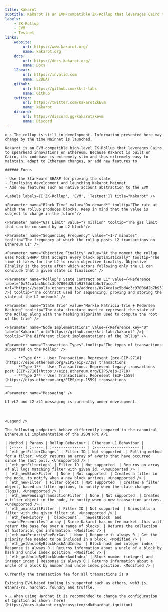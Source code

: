 ```yaml
---
title: Kakarot
subtitle: Kakarot is an EVM-compatible ZK-Rollup that leverages Cairo to spearhead innovations on Ethereum. At the moment, the rollup uses a trusted and centralised sequencer operated by the core team.
labels:
    - ZK-Rollup
    - EVM
    - Testnet
links:
    website:
        url: https://www.kakarot.org/
        name: kakarot.org
    docs:
        url: https://docs.kakarot.org/
        name: Docs
    l2beat:
        url: https://invalid.com
        name: L2BEAT
    github:
        url: https://github.com/kkrt-labs
        name: Github
    twitter:
        url: https://twitter.com/KakarotZkEvm
        name: kakarot
    discord:
        url: https://discord.gg/kakarotzkevm
        name: Discord
---
```


<Section title="Overview">

    > ⚠️ The rollup is still in development. Information presented here may change by the time Mainnet is launched.

    Kakarot is an EVM-compatible high-level ZK-Rollup that leverages Cairo to spearhead innovations on Ethereum. Because Kakarot is built on Cairo, its codebase is extremely slim and thus extremely easy to maintain, adapt to Ethereum changes, or add new features to
   
    ###### Focus

    - Use the Starkware SHARP for proving the state 
    - Finalising development and launching Kakarot Mainnet
    - Add new features such as native account abstraction to the EVM

    <Labels labels={['ZK-Rollup', 'EVM', 'Testnet']} title="Kakarot" />


</Section>

<Section title="General">

    <Parameter name="Block Time" value="On demand*" tooltip="The rate at which the rollup produces blocks. Keep in mind that the value is subject to change in the future"/>

    <Parameter name="Gas Limit" value="7 million" tooltip="The gas limit that can be consumed by an L2 block"/>

    <Parameter name="Sequencing Frequency" value="~1-7 minutes" tooltip="The frequency at which the rollup posts L2 transactions on Ethereum L1" />

    <Parameter name="Objective Finality" value="At the moment the rollup uses Mock SHARP that accepts every block optimistically" tooltip="The time it takes for the L2 to reach objective finality. Objective Finality is the state after which actors following only the L1 can conclude that a given state is finalised" />

    <Parameter name="Rollup’s State Contract on L1" value={<Reference label="0x74ca1ac5bd4c3c97006d2b7b9375dd3b6c17accd" url="https://sepolia.etherscan.io/address/0x74ca1ac5bd4c3c97006d2b7b9375dd3b6c17accd" />} tooltip="The contract used for sequencing, proving and storing the state of the L2 network" />

    <Parameter name="State Trie" value="Merkle Patricia Trie + Pedersen Hashing" tooltip="The data structure used to represent the state of the Rollup along with the hashing algorithm used to compute the root of the trie" />

    <Parameter name="Node Implementations" value={<Reference key="0" label="Kakarot" url="https://github.com/kkrt-labs/kakarot" />} tooltip="The different client implementations of the Rollup" />

    <Parameter name="Transaction Types" tooltip="The types of transactions supported on the Rollup" />

        - **Type 0** - User Transaction. Represent [pre-EIP-2718](https://eips.ethereum.org/EIPS/eip-2718) transactions
        - **Type 1** - User Transactions. Represent legacy transactions post [EIP-2718](https://eips.ethereum.org/EIPS/eip-2718)
        - **Type 2** - User Transactions. Represent [EIP-1559](https://eips.ethereum.org/EIPS/eip-1559) transactions
    ___

    <Parameter name="Messaging" />

    L1->L2 and L2->L1 messaging is currently under development.

</Section>

<Section title="OPCODEs">
    <Table data={opcodes} type="opcodes" />
</Section>

<Section title="Precompiled Contracts">
    <Table data={precompiles} type="precompiles" />
</Section>

<Section title="System Contracts">
    <Table data={system_contracts} type="system_contracts" />
</Section>

<Section title="RPC-API">

    <Legend />

    The following endpoints behave differently compared to the canonical Ethereum L1 implementation of the JSON RPC API.

    | Method | Params | Rollup Behaviour | Ethereum L1 Behaviour |
    | :----- | :----- | :--------------- | :-------------------- |
    | `eth_getFilterChanges` | Filter ID | Not supported  | Polling method for a filter, which returns an array of events that have occurred since the last poll. <Unsupported /> |
    | `eth_getFilterLogs` | Filter ID | Not supported  | Returns an array of all logs matching filter with given id. <Unsupported /> |
    | `eth_newBlockFilter` | None | Not supported  | Creates a filter in the node, to notify when a new block arrives. <Unsupported /> |
    | `eth_newFilter` | Filter object | Not supported  | Creates a filter object, based on filter options, to notify when the state changes (logs). <Unsupported /> |
    | `eth_newPendingTransactionFilter` | None | Not supported  | Creates a filter object in the node, to notify when a new transaction arrives. <Unsupported /> |
    | `eth_uninstallFilter` | Filter ID | Not supported  | Uninstalls a filter with the given filter id. <Unsupported /> |
    | `eth_feeHistory` | `blockCount`, `newestBlock` and `rewardPercentiles` array | Since Kakarot has no fee market, this will return the base fee over a range of blocks. | Returns the collection of historical gas information. <Modified /> |
    | `eth_maxPriorityFeePerGas` | None | Response is always 0 | Get the priority fee needed to be included in a block. <Modified /> |
    | `eth_getUncleByBlockHashAndIndex` | Block hash and integer index | Response is always 0 | Returns information about a uncle of a block by hash and uncle index position. <Modified /> |
    | `eth_getUncleByBlockNumberAndIndex` | Block number (integer) and integer index | Response is always 0 | Returns information about a uncle of a block by number and uncle index position. <Modified /> |


</Section>

<Section title="Transaction Fees">

    Currently the transaction fee for all transactions is 0

</Section>

<Section title="Tools">

    Existing EVM-based tooling is supported such as ethers, web3.js, ethers-rs, hardhat, foundry and truffle.
    
    > ⚠️ When using Hardhat it is recommended to change the configuration of Ignition as shown [here](https://docs.kakarot.org/ecosystem/sdk#hardhat-ignition)

</Section>
